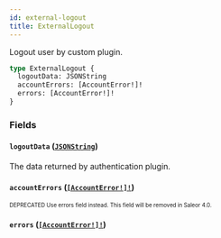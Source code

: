 ```yaml
---
id: external-logout
title: ExternalLogout
---
```


Logout user by custom plugin.

```graphql
type ExternalLogout {
  logoutData: JSONString
  accountErrors: [AccountError!]!
  errors: [AccountError!]!
}
```

### Fields

#### `logoutData` ([`JSONString`](/developer/api-reference/scalars/json-string.mdx))

The data returned by authentication plugin.

#### `accountErrors` ([`[AccountError!]!`](/developer/api-reference/objects/account-error.mdx))

<sub><sup><span className="deprecatedTag">DEPRECATED</span> Use errors field instead. This field will be removed in Saleor 4.0.</sup></sub>

#### `errors` ([`[AccountError!]!`](/developer/api-reference/objects/account-error.mdx))
